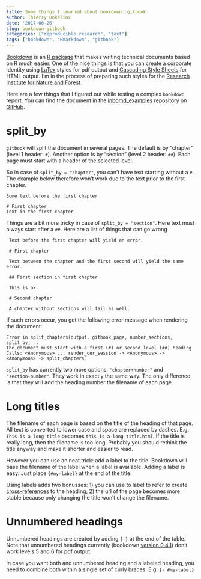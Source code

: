 ```yaml
---
title: Some things I learned about bookdown::gitbook
author: Thierry Onkelinx
date: '2017-06-26'
slug: bookdown-gitbook
categories: ["reproducible research", "text"]
tags: ["bookdown", "Rmarkdown", "gitbook"]
---
```


[Bookdown](https://bookdown.org/yihui/bookdown/) is an [R package](https://www.r-project.org/) that makes writing technical documents based on R much easier. One of the nice things is that you can create a corporate identity using [LaTex](https://www.latextemplates.com/what-is-latex) styles for pdf output and [Cascading Style Sheets](https://en.wikipedia.org/wiki/Cascading_Style_Sheets) for HTML output. I'm in the process of preparing such styles for the [Research Institute for Nature and Forest](https://www.inbo.be/en).

Here are a few things that I figured out while testing a complex `bookdown` report. You can find the document in the [inbomd_examples](https://github.com/inbo/inbomd_examples) repository on [GitHub](https://github.com/inbo).

# split_by

`gitbook` will split the document in several pages. The default is by "chapter" (level 1 header: `#`). Another option is by "section" (level 2 header: `##`). Each page must start with a header of the selected level.

So in case of `split_by = "chapter"`, you can't have text starting without a `#`. The example below therefore won't work due to the text prior to the first chapter.

    Some text before the first chapter
    
    # First chapter
    Text in the first chapter

Things are a bit more tricky in case of `split_by = "section"`. Here text must always start after a `##`. Here are a list of things that can go wrong

     Text before the first chapter will yield an error.
     
     # First chapter
     
     Text between the chapter and the first second will yield the same error.
     
     ## First section in first chapter
     
     This is ok.
     
     # Second chapter
     
     A chapter without sections will fail as well.

If such errors occur, you get the following error message when rendering the document: 

    Error in split_chapters(output, gitbook_page, number_sections, split_by,  :
    The document must start with a first (#) or second level (##) heading
    Calls: <Anonymous> ... render_cur_session -> <Anonymous> -> <Anonymous> -> split_chapters`

`split_by` has currently two more options: `"chapter+number"` and `"section+number"`. They work in exactly the same way. The only difference is that they will add the heading number the filename of each page.

# Long titles

The filename of each page is based on the title of the heading of that page. All text is converted to lower case and space are replaced by dashes. E.g. `This is a long title` becomes `this-is-a-long-title.html`. If the title is really long, then the filename is too long. Probably you should rethink the title anyway and make it shorter and easier to read.

However you can use an neat trick: add a label to the title. Bookdown will base the filename of the label when a label is available. Adding a label is easy. Just place ` {#my-label}` at the end of the title.

Using labels adds two bonusses: 1) you can use to label to refer to create [cross-references](https://bookdown.org/yihui/bookdown/cross-references.html) to the heading; 2) the url of the page becomes more stable because only changing the title won't change the filename.

# Unnumbered headings

Unnumbered headings are created by adding ` {-}` at the end of the table. Note that unnumbered headings currently (bookdown [version 0.4.1](https://github.com/rstudio/bookdown/tree/7fe1b999ef4bd41671af384ce739812542144df1)) don't work levels 5 and 6 for pdf output.

In case you want both and unnumbered heading and a labeled heading, you need to combine both within a single set of curly braces. E.g. ` {- #my-label}`
